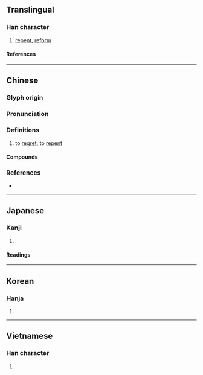 {{also|恂}}
{{character info/new}}
==Translingual==

===Han character===
{{Han char|rn=61|rad=心|as=07|sn=10|four=93047|canj=PICE|ids=⿰忄夋}}

# [[repent]], [[reform]]

====References====
{{Han ref|kx=0387.340|dkj=10674|dj=0720.150|hdz=42307.080|uh=609B}}

----

==Chinese==
{{zh-forms}}

===Glyph origin===
{{Han etym}}

===Pronunciation===
{{zh-pron
|m=quān
|c=syun1,cyun1
|mc=y
|oc=y
|cat=
}}

===Definitions===
{{zh-hanzi}}

# {{lb|zh|fossil word}} to [[regret]]; to [[repent]]

====Compounds====
{{zh-der|悛革|悛改|悛悛|悛心|怙惡不悛|悛容|稔惡不悛|懷惡不悛|為惡不悛|負固不悛|長惡不悛|諱惡不悛}}

===References===
* {{R:yue:mfccd}}

----

==Japanese==

===Kanji===
{{ja-kanji|grade=|rs=心07}}

# {{defn|lang=ja|sort=心07}}

====Readings====
{{ja-readings
|on=せん, しゅん
|kun=あらためる
}}

----

==Korean==

===Hanja===
{{ko-hanja|전}}

# {{defn|lang=ko|sort=心07}}

----

==Vietnamese==

===Han character===
{{vi-readings|rs=心07|reading=thoăn}}

# {{defn|lang=vi|sort=心07}}